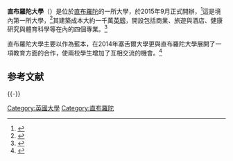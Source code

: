 {{noteTA|1=zh-hans:塞舌尔;zh-hk:塞舌爾;zh-tw:塞席爾;}}
{{Infobox University
| 校名 = 直布羅陀大學
| EnglishName = {{lang|en|University of Gibraltar}}
| 校徽 = 
| 校徽說明 = 直布羅陀大學校徽
| 校訓 = Scientia est Clavis ad Successum
| 創校 = 2015年
| 類 = 
| 校監 = 
| 董事會主持者頭銜 = 
| 董事會主持者 = 
| 校長 = {{link-en|理查德·盧斯|Richard Luce, Baron Luce}}
| 副校长 = 丹妮娜教授（Professor Daniella）
| 所在 = [[直布羅陀|直布羅陀]]
| 校園 = 
| 面積 = 
| 師 = 
| 教授 = 
| 副教授 = 
| 助理教授 = 
| 講師 = 
| 生 = 
| 大學部 = 
| 研究 = 
| 吉祥物 = 
| 碩士班 = 
| 博士班 = 
| colors = 
| 網 = http://www.unigib.edu.gi/
| 機構成員 = 
| logo = [[File:Logored_x2.png|200px]]
}}
'''直布羅陀大學'''（{{lang-en|University of Gibraltar}}）是位於[[直布羅陀|直布羅陀]]的一所大學，於2015年9月正式開辦，<ref>{{cite web|title=The University of Gibraltar to open in September|url=http://www.euroweeklynews.com/3.0.15/news/on-euro-weekly-news/gibraltar-news/130113-the-university-of-gibraltar-to-open-in-september|access-date=2015-08-28|author=Steve Walsh|work=euroweeklynews.com|archive-url=https://web.archive.org/web/20150924003945/http://www.euroweeklynews.com/3.0.15/news/on-euro-weekly-news/gibraltar-news/130113-the-university-of-gibraltar-to-open-in-september|archive-date=2015-09-24|dead-url=yes}}</ref>這是境內第一所大學，<ref>{{Cite web |url=http://www.panorama.gi/localnews/headlines.php?action=view_article&article=11997&offset=0 |title=存档副本 |access-date=2015-08-28 |archive-date=2016-03-06 |archive-url=https://web.archive.org/web/20160306033142/http://www.panorama.gi/localnews/headlines.php?action=view_article&article=11997&offset=0 |dead-url=no }}</ref>其建築成本大約一千萬[[英鎊|英鎊]]，開設包括商業、旅遊與酒店、健康研究與體育科學等在內的四個專業。<ref>{{cite web|title=Gibraltar's £10 million university plans are formally launched|url=http://www.surinenglish.com/20141016/news/gibraltar/gibraltar-million-university-plans-201410161748.html|work=surinenglish.com|access-date=2015-08-28|archive-date=2016-03-04|archive-url=https://web.archive.org/web/20160304083553/http://www.surinenglish.com/20141016/news/gibraltar/gibraltar-million-university-plans-201410161748.html|dead-url=no}}</ref>

直布羅陀大學主要以{{link-en|塞舌爾大學|University of Seychelles}}作為藍本，在2014年塞舌爾大學更與直布羅陀大學展開了一項教育方面的合作，使兩校學生增加了互相交流的機會。<ref>{{Cite web|title=University of Seychelles seals partnership with Gibraltar for exchanges|url=http://www.seychellesnewsagency.com/articles/718/University+of+Seychelles+seals+partnership+with+Gibraltar+for+exchanges|access-date=2021-10-23|work=www.seychellesnewsagency.com|archive-date=2019-02-18|archive-url=https://web.archive.org/web/20190218141750/http://www.seychellesnewsagency.com/articles/718/University+of+Seychelles+seals+partnership+with+Gibraltar+for+exchanges|dead-url=no}}</ref>

== 参考文献 ==
{{Reflist}}

{{-}}
{{英国大学}}
{{university-stub}}

[[Category:英國大學|Category:英國大學]]
[[Category:直布羅陀|Category:直布羅陀]]
